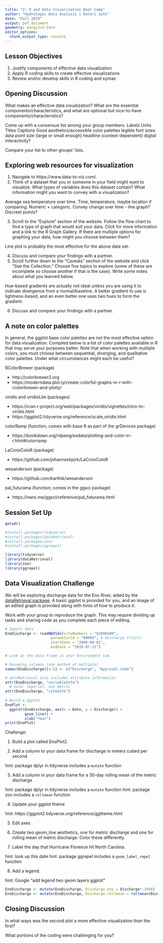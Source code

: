 ```yaml
---
title: "2: R and Data Visualization Boot Camp"
author: "Hydrologic Data Analysis | Kateri Salk"
date: "Fall 2019"
output: pdf_document
geometry: margin=2.54cm
editor_options: 
  chunk_output_type: console
---
```


## Lesson Objectives
1. Justify components of effective data visualization
2. Apply R coding skills to create effective visualizations
3. Review and/or develop skills in R coding and syntax

## Opening Discussion
What makes an effective data visualization? What are the essential components/characteristics, and what are optional but nice-to-have components/characteristics? 

Come up with a consensus list among your group members. 
Labels
Units
Titles
Captions
Good aesthetics/accessible color palettes
legible font sizes
data point size (large or small enough)
headline (context-dependent)
digital interactivity?

Compare your list to other groups' lists. 

## Exploring web resources for visualization

1. Navigate to https://www.data-to-viz.com/.
2. Think of a dataset that you or someone in your field might want to visualize. What types of variables does this dataset contain? What information might you want to convey with a visualization?

Average sea temperature over time. Time, temperature, maybe location if comparing. Numeric + categoric. Convey change over time - line graph? Discreet points?

3. Scroll to the "Explore" section of the website. Follow the flow chart to find a type of graph that would suit your data. Click for more information and a link to the R Graph Gallery. If there are multiple options for graphing your data, how might you choose between them?

Line plot is probably the most effective for the above data set. 

4. Discuss and compare your findings with a partner.
5. Scroll further down to the "Caveats" section of the website and click "See the Collection." Choose five topics to explore (some of these are incomplete so choose another if that is the case). Write some notes about what you learned below. 

Hue-based gradients are actually not ideal unless you are using it to indicate divergence from a normal/baseline. A better gradient to use is lightness-based, and an even better one uses two hues to form the gradient.


6. Discuss and compare your findings with a partner.

## A note on color palettes

In general, the ggplot base color palettes are not the most effective option for data visualization. Compiled below is a list of color palettes available in R that may serve your purposes better. Note that when working with multiple colors, you must choose between sequential, diverging, and qualitative color palettes. Under what circumstances might each be useful?

<add notes here>

RColorBrewer (package)

* http://colorbrewer2.org
* https://moderndata.plot.ly/create-colorful-graphs-in-r-with-rcolorbrewer-and-plotly/

viridis and viridisLite (packages)

* https://cran.r-project.org/web/packages/viridis/vignettes/intro-to-viridis.html
* https://ggplot2.tidyverse.org/reference/scale_viridis.html

colorRamp (function; comes with base R as part of the grDevices package)

* https://bookdown.org/rdpeng/exdata/plotting-and-color-in-r.html#colorramp

LaCroixColoR (package)

* https://github.com/johannesbjork/LaCroixColoR

wesanderson (package)

* https://github.com/karthik/wesanderson

pal_futurama (function; comes in the ggsci package)

* https://nanx.me/ggsci/reference/pal_futurama.html

## Session Set Up

```r
getwd()

#install.packages(tidyverse)
#install.packages(dataRetrieval)
#install.packages(zoo)
#install.packages(ggrepel)

library(tidyverse)
library(dataRetrieval)
library(zoo)
library(ggrepel)
```

## Data Visualization Challenge

We will be exploring discharge data for the Eno River, aided by the [dataRetrieval package](https://cran.r-project.org/web/packages/dataRetrieval/vignettes/dataRetrieval.html). A basic ggplot is provided for you, and an image of an edited graph is provided along with hints of how to produce it. 

Work with your group to reproduce the graph. This may require dividing up tasks and sharing code as you complete each piece of editing.

```r
# Import data
EnoDischarge <- readNWISdv(siteNumbers = "02096500",
                     parameterCd = "00060", # discharge (ft3/s)
                     startDate = "2009-08-01",
                     endDate = "2019-07-31")

# Look at the data frame in your Environment tab.

# Renaming columns (one method of multiple)
names(EnoDischarge)[4:5] <- c("Discharge", "Approval.Code")

# dataRetrieval also includes attribute information
attr(EnoDischarge, "variableInfo")
  # note: imperial, not metric
attr(EnoDischarge, "siteInfo")
  
# Build a ggplot
EnoPlot <- 
  ggplot(EnoDischarge, aes(x = Date, y = Discharge)) +
         geom_line() +
         xlab("Year")
print(EnoPlot)
```

Challenge: 

1. Build a plot called EnoPlot2.

2. Add a column to your data frame for discharge in meters cubed per second

hint: package dplyr in tidyverse includes a `mutate` function

3. Add a column in your data frame for a 30-day rolling mean of the metric discharge

hint: package dplyr in tidyverse includes a `mutate` function
hint: package zoo includes a `rollmean` function

4. Update your ggplot theme

hint: https://ggplot2.tidyverse.org/reference/ggtheme.html

5. Edit axes

6. Create two geom_line aesthetics, one for metric discharge and one for rolling mean of metric discharge. Color these differently.

7. Label the day that Hurricane Florence hit North Carolina. 

hint: look up this date
hint: package ggrepel includes a `geom_label_repel` function 

8. Add a legend. 

hint: Google "add legend two geom layers ggplot"

```r
EnoDischarge <- mutate(EnoDischarge, Discharge.m3s = Discharge*.3048)
EnoDischarge <- mutate(EnoDischarge, Discharge.rollmean = rollmean(Discharge.m3s))
```

## Closing Discussion
In what ways was the second plot a more effective visualization than the first? 

What portions of the coding were challenging for you?
